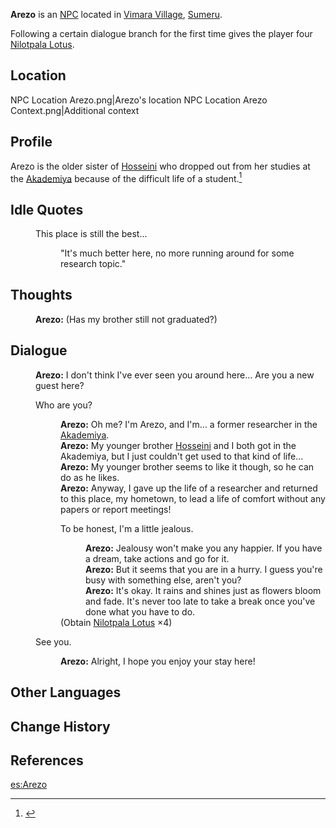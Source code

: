 {{Meta
|missing_NPC_profile  = yes}}
{{Character Infobox
|type             = NPC
|image            = NPC Arezo.png
|region           = Sumeru
|affiliation      = Sumeru Akademiya
|affiliationNote  = Formerly
|title            =
|dialoguereward   = {{Card|Nilotpala Lotus|4}}
|ancestry         = <!-- Clan/family -->
|father           = 
|mother           = 
|spouse           = 
|sibling          = Hosseini
|siblingNote      = Younger brother
|child            = 
|relative         = 
|voiceEN          = 
|voiceCN          = 
|voiceJP          =
}}
'''Arezo''' is an [[NPC]] located in [[Vimara Village]], [[Sumeru]].

Following a certain dialogue branch for the first time gives the player four [[Nilotpala Lotus]].
==Location==
<gallery>
NPC Location Arezo.png|Arezo's location
NPC Location Arezo Context.png|Additional context
</gallery>

==Profile==
Arezo is the older sister of [[Hosseini]] who dropped out from her studies at the [[Sumeru Akademiya|Akademiya]] because of the difficult life of a student.<ref>{{Ref/NPC|Zadith}}</ref>
<!--
===Personality===
''(To be added.)''

===Appearance===
''(To be added.)''

==Quests and Events==
{{Quests and Events}}
-->

==Idle Quotes==
{{Dialogue start}}
: {{DIcon|Idle}} This place is still the best...
:: {{A|VO Arezo 01.ogg}} "It's much better here, no more running around for some research topic."
{{Dialogue end}}

==Thoughts==
{{All Schemes to Know Explanation|name=Arezo}}
:{{A|VO Arezo All Schemes to Know 01.ogg}} '''Arezo:''' (Has my brother still not graduated?)

==Dialogue==
{{Dialogue start}}
:'''Arezo:''' I don't think I've ever seen you around here... Are you a new guest here?
:{{DIcon}} Who are you?
::'''Arezo:''' Oh me? I'm Arezo, and I'm... a former researcher in the [[Sumeru Akademiya|Akademiya]].
::'''Arezo:''' My younger brother [[Hosseini]] and I both got in the Akademiya, but I just couldn't get used to that kind of life...
::'''Arezo:''' My younger brother seems to like it though, so he can do as he likes.
::'''Arezo:''' Anyway, I gave up the life of a researcher and returned to this place, my hometown, to lead a life of comfort without any papers or report meetings!
::{{DIcon|Reward}} To be honest, I'm a little jealous.
:::'''Arezo:''' Jealousy won't make you any happier. If you have a dream, take actions and go for it.
:::'''Arezo:''' But it seems that you are in a hurry. I guess you're busy with something else, aren't you?
:::'''Arezo:''' It's okay. It rains and shines just as flowers bloom and fade. It's never too late to take a break once you've done what you have to do.
::;(Obtain [[Nilotpala Lotus]] ×4)
:{{DIcon}} See you.
::'''Arezo:''' Alright, I hope you enjoy your stay here!
{{Dialogue end}}
<!--
==Event Dialogue==
===Event Name===
{{Dialogue start}}
:'''{{subst:PAGENAME}}:'''
{{Dialogue end}}

==Trivia==
* 
-->
==Other Languages==
{{Other Languages
|default_hidden = 1
|en      = Arezo
|zhs     = 阿莲佐
|zhs_rm  = Āliánzuǒ
|zht     = 阿蓮佐
|zht_rm  = Āliánzuǒ
|ja      = アレソ
|ja_rm   = Areso
|ko      = 아레소
|ko_rm   = Areso
|es      = Arezo
|fr      = Arezo
|ru      = Арезо
|th      = Arezo
|vi      = Arezo
|de      = Arezo
|id      = Arezo
|pt      = Arezo
|tr      = Arezo
|it      = Arezo
}}

==Change History==
{{Change History|3.0}}

==References==
{{Reflist}}

[[es:Arezo]]